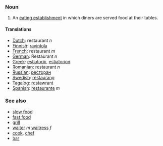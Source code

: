 === Noun ===

#An [[eating establishment]] in which diners are served food at their tables.

==== Translations ====
*[[Dutch]]: restaurant ''n''
*[[Finnish]]: [[ravintola]]
*[[French]]: restaurant ''m''
*[[German]]: Restaurant ''n''
*[[Greek]]: [[estiatorio]], [[estiatorion]]
*[[Romanian]]: restaurant ''n''
*[[Russian]]: [[ресторан]]
*[[Swedish]]: [[restaurang]]
*[[Tagalog]]: [[restawrant]]
*[[Spanish]]: [[restaurante]] ''m''

===See also===
*[[slow food]]
*[[fast food]]
*[[grill]]
*[[waiter]] ''m'' [[waitress]] ''f''
*[[cook]], [[chef]]
*[[bar]]